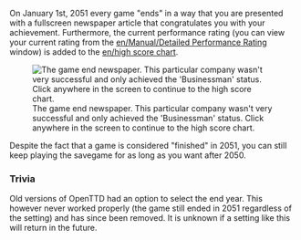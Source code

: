 On January 1st, 2051 every game "ends" in a way that you are presented with a fullscreen newspaper article that congratulates you with your achievement. Furthermore, the current performance rating (you can view your current rating from the [[en/Manual/Detailed Performance Rating]] window) is added to the [[en/high score chart]].

[[File:en/Game end newspaper.png|frame|center|The game end newspaper. This particular company wasn't very successful and only achieved the 'Businessman' status. Click anywhere in the screen to continue to the high score chart.]]

Despite the fact that a game is considered "finished" in 2051, you can still keep playing the savegame for as long as you want after 2050.

=== Trivia ===
Old versions of OpenTTD had an option to select the end year. This however never worked properly (the game still ended in 2051 regardless of the setting) and has since been removed. It is unknown if a setting like this will return in the future.